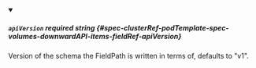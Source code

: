 
<details className="config-field" data-expandable="false" open>
<summary>

##### `apiVersion` <span className="config-field-required" data-required="false">required</span> <span className="config-field-type">string</span> <span className="config-field-default"></span> <span className="config-field-enum"></span> {#spec-clusterRef-podTemplate-spec-volumes-downwardAPI-items-fieldRef-apiVersion}

Version of the schema the FieldPath is written in terms of, defaults to "v1".

</summary>



</details>
